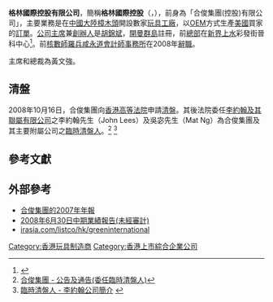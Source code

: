 '''格林國際控股有限公司'''，簡稱'''格林國際控股'''（'''{{lang-en|Green International Holdings Limited}}'''，{{HKSE|2700}}），前身為「合俊集團(控股)有限公司」，主要業務是在[[中國大陸|中國大陸]][[樟木头镇|樟木頭]]開設數家[[玩具|玩具]][[工廠|工廠]]，以[[OEM|OEM]]方式生產[[美國|美國]]買家的[[訂單|訂單]]。[[公司主席|公司主席]]兼[[創辦人|創辦人]]是[[胡錦斌|胡錦斌]]，[[開曼群島|開曼群島]]註冊，前[[總部|總部]]在[[新界|新界]][[上水|上水]]彩發街晉科中心<ref>{{Cite web |url=http://paper.wenweipo.com/2008/10/17/HK0810170010.htm |title=文匯報: 合俊上水總部昨日重門深鎖 |access-date=2008-10-17 |archive-date=2019-09-21 |archive-url=https://web.archive.org/web/20190921133151/http://paper.wenweipo.com/2008/10/17/HK0810170010.htm |dead-url=no }}</ref>。前[[核數師|核數師]][[羅兵咸永道會計師事務所|羅兵咸永道會計師事務所]]在2008年[[辭職|辭職]]。

主席和總裁為黃文強。

==清盤==
2008年10月16日，合俊集團向[[香港高等法院|香港高等法院]]申請[[清盤|清盤]]。其後法院委任[[李約翰及其聯屬有限公司|李約翰及其聯屬有限公司]]之李約翰先生（John Lees）及吳宓先生（Mat Ng）為合俊集團及其主要附屬公司之[[臨時清盤人|臨時清盤人]]。<ref>[http://www.hkexnews.hk/listedco/listconews/sehk/20081017/LTN20081017105_C.pdf 合俊集團 - 公告及通告(委任臨時清盤人)]</ref> <ref>[http://johnleesassociates.com/bJohnLees.asp 臨時清盤人 - 李約翰公司簡介] {{webarchive|url=https://web.archive.org/web/20080315234958/http://www.johnleesassociates.com/bJohnLees.asp |date=2008-03-15 }}</ref>

==參考文獻==
<div class="references-small">
<references />
</div>

==外部參考==
* [http://www.hkexnews.hk/listedco/listconews/sehk/20080430/LTN20080430006_C.pdf 合俊集團的2007年年報]
* [http://www.hkexnews.hk/listedco/listconews/sehk/20080925/LTN20080925002_C.pdf 2008年6月30日中期業績報告(未經審計)]
*[http://www.irasia.com/listco/hk/greeninternational irasia.com/listco/hk/greeninternational] {{Wayback|url=http://www.irasia.com/listco/hk/greeninternational |date=20200627114259 }}

[[Category:香港玩具制造商|Category:香港玩具制造商]]
[[Category:香港上市綜合企業公司|Category:香港上市綜合企業公司]]